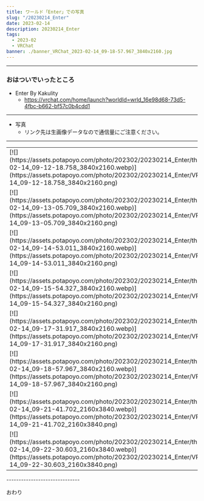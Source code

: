 ```yaml
---
title: ワールド「Enter」での写真
slug: "/20230214_Enter"
date: 2023-02-14
description: 20230214_Enter
tags:
  - 2023-02
  - VRChat
banner: ./banner_VRChat_2023-02-14_09-18-57.967_3840x2160.jpg
---
```

------------------------------
### おはついでいったところ

+ Enter By Kakulity 
  + https://vrchat.com/home/launch?worldId=wrld_16e98d68-73d5-4fbc-b662-bf57c0b4cdd1
------------------------------
+ 写真
  + リンク先は生画像データなので通信量にご注意ください。
------------------------------

<table>
    <tr>
      <td>[![](https://assets.potapoyo.com/photo/202302/20230214_Enter/thumb_VRChat_2023-02-14_09-12-18.758_3840x2160.webp)](https://assets.potapoyo.com/photo/202302/20230214_Enter/VRChat_2023-02-14_09-12-18.758_3840x2160.png)</td>
      <td>[![](https://assets.potapoyo.com/photo/202302/20230214_Enter/thumb_VRChat_2023-02-14_09-12-56.414_3840x2160.webp)](https://assets.potapoyo.com/photo/202302/20230214_Enter/VRChat_2023-02-14_09-12-56.414_3840x2160.png)</td>
    </tr>
    <tr>
      <td>[![](https://assets.potapoyo.com/photo/202302/20230214_Enter/thumb_VRChat_2023-02-14_09-13-05.709_3840x2160.webp)](https://assets.potapoyo.com/photo/202302/20230214_Enter/VRChat_2023-02-14_09-13-05.709_3840x2160.png)</td>
      <td>[![](https://assets.potapoyo.com/photo/202302/20230214_Enter/thumb_VRChat_2023-02-14_09-14-48.531_3840x2160.webp)](https://assets.potapoyo.com/photo/202302/20230214_Enter/VRChat_2023-02-14_09-14-48.531_3840x2160.png)</td>
    </tr>
    <tr>
      <td>[![](https://assets.potapoyo.com/photo/202302/20230214_Enter/thumb_VRChat_2023-02-14_09-14-53.011_3840x2160.webp)](https://assets.potapoyo.com/photo/202302/20230214_Enter/VRChat_2023-02-14_09-14-53.011_3840x2160.png)</td>
      <td>[![](https://assets.potapoyo.com/photo/202302/20230214_Enter/thumb_VRChat_2023-02-14_09-15-05.782_3840x2160.webp)](https://assets.potapoyo.com/photo/202302/20230214_Enter/VRChat_2023-02-14_09-15-05.782_3840x2160.png)</td>
    </tr>
    <tr>
      <td>[![](https://assets.potapoyo.com/photo/202302/20230214_Enter/thumb_VRChat_2023-02-14_09-15-54.327_3840x2160.webp)](https://assets.potapoyo.com/photo/202302/20230214_Enter/VRChat_2023-02-14_09-15-54.327_3840x2160.png)</td>
      <td>[![](https://assets.potapoyo.com/photo/202302/20230214_Enter/thumb_VRChat_2023-02-14_09-17-22.030_3840x2160.webp)](https://assets.potapoyo.com/photo/202302/20230214_Enter/VRChat_2023-02-14_09-17-22.030_3840x2160.png)</td>
    </tr>
    <tr>
      <td>[![](https://assets.potapoyo.com/photo/202302/20230214_Enter/thumb_VRChat_2023-02-14_09-17-31.917_3840x2160.webp)](https://assets.potapoyo.com/photo/202302/20230214_Enter/VRChat_2023-02-14_09-17-31.917_3840x2160.png)</td>
      <td>[![](https://assets.potapoyo.com/photo/202302/20230214_Enter/thumb_VRChat_2023-02-14_09-18-40.615_3840x2160.webp)](https://assets.potapoyo.com/photo/202302/20230214_Enter/VRChat_2023-02-14_09-18-40.615_3840x2160.png)</td>
    </tr>
    <tr>
      <td>[![](https://assets.potapoyo.com/photo/202302/20230214_Enter/thumb_VRChat_2023-02-14_09-18-57.967_3840x2160.webp)](https://assets.potapoyo.com/photo/202302/20230214_Enter/VRChat_2023-02-14_09-18-57.967_3840x2160.png)</td>
      <td>[![](https://assets.potapoyo.com/photo/202302/20230214_Enter/thumb_VRChat_2023-02-14_09-21-30.676_2160x3840.webp)](https://assets.potapoyo.com/photo/202302/20230214_Enter/VRChat_2023-02-14_09-21-30.676_2160x3840.png)</td>
    </tr>
    <tr>
      <td>[![](https://assets.potapoyo.com/photo/202302/20230214_Enter/thumb_VRChat_2023-02-14_09-21-41.702_2160x3840.webp)](https://assets.potapoyo.com/photo/202302/20230214_Enter/VRChat_2023-02-14_09-21-41.702_2160x3840.png)</td>
      <td>[![](https://assets.potapoyo.com/photo/202302/20230214_Enter/thumb_VRChat_2023-02-14_09-22-19.350_2160x3840.webp)](https://assets.potapoyo.com/photo/202302/20230214_Enter/VRChat_2023-02-14_09-22-19.350_2160x3840.png)</td>
    </tr>
    <tr>
      <td>[![](https://assets.potapoyo.com/photo/202302/20230214_Enter/thumb_VRChat_2023-02-14_09-22-30.603_2160x3840.webp)](https://assets.potapoyo.com/photo/202302/20230214_Enter/VRChat_2023-02-14_09-22-30.603_2160x3840.png)</td>
      <td>[![](https://assets.potapoyo.com/photo/202302/20230214_Enter/thumb_VRChat_2023-02-14_09-22-47.850_2160x3840.webp)](https://assets.potapoyo.com/photo/202302/20230214_Enter/VRChat_2023-02-14_09-22-47.850_2160x3840.png)</td>
    </tr>
  </table>
------------------------------

おわり
